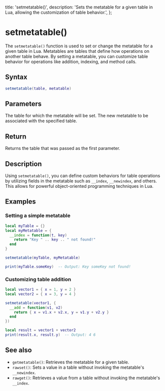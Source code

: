   title: 'setmetatable()',
  description: 'Sets the metatable for a given table in Lua, allowing the customization of table behavior.',
};

# setmetatable()

The `setmetatable()` function is used to set or change the metatable for a given table in Lua. Metatables are tables that define how operations on another table behave. By setting a metatable, you can customize table behavior for operations like addition, indexing, and method calls.

## Syntax

```lua
setmetatable(table, metatable)
```

## Parameters

<Properties>
  <Property name="table" type="table">
    The table for which the metatable will be set.
  </Property>
  <Property name="metatable" type="table">
    The new metatable to be associated with the specified table.
  </Property>
</Properties>

## Return

Returns the table that was passed as the first parameter.

## Description

Using `setmetatable()`, you can define custom behaviors for table operations by utilizing fields in the metatable such as `__index`, `__newindex`, and others. This allows for powerful object-oriented programming techniques in Lua.

## Examples

### Setting a simple metatable
```lua
local myTable = {}
local myMetatable = {
  __index = function(t, key)
    return "Key " .. key .. " not found!"
  end
}

setmetatable(myTable, myMetatable)

print(myTable.someKey)  -- Output: Key someKey not found!
```

### Customizing table addition
```lua
local vector1 = { x = 1, y = 2 }
local vector2 = { x = 3, y = 4 }

setmetatable(vector1, {
  __add = function(v1, v2)
    return { x = v1.x + v2.x, y = v1.y + v2.y }
  end
})

local result = vector1 + vector2
print(result.x, result.y)  -- Output: 4 6
```

## See also
- `getmetatable()`: Retrieves the metatable for a given table.
- `rawset()`: Sets a value in a table without invoking the metatable's `__newindex`.
- `rawget()`: Retrieves a value from a table without invoking the metatable's `__index`.
